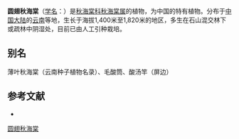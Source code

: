 {{Speciesbox
| status = 
| status_system = 
| image =
| taxon = Begonia laminariae
| authority = [[Irmsch.|Irmsch.]], 1951
}}

'''圆翅秋海棠'''（[[学名|学名]]：{{lang|la|''Begonia laminariae''}}）是[[秋海棠科|秋海棠科]][[秋海棠属|秋海棠属]]的植物，为中国的特有植物。分布于[[中国大陆|中国大陆]]的[[云南|云南]]等地，生长于海拔1,400米至1,820米的地区，多生在石山混交林下或疏林中阴湿处，目前已由人工引种栽培。

== 别名 ==
薄叶秋海棠（云南种子植物名录）、毛酸筒、酸汤竿（屏边）

== 参考文献 ==
<div class="references-small">
* {{cite web| url =http://www.bioinfo.cn/db05/KmzwSpecies.php?action=view&id=2046| title =圆翅秋海棠| work =《中国高等植物数据库全库》| publisher =中国科学院微生物研究所| author =昆明植物研究所| accessdate =2009-02-22| deadurl =yes| archiveurl =https://web.archive.org/web/20160305032905/http://www.bioinfo.cn/db05/KmzwSpecies.php?action=view&id=2046| archivedate =2016-03-05}}
</div>
{{Taxonbar|from=Q10926600}}

[[Category:秋海棠属|圆翅秋海棠]]


{{植物小作品}}